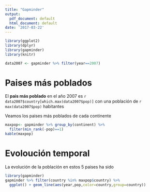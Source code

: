 ```yaml
---
title: "Gapminder"
output:
  pdf_document: default
  html_document: default
date: '2017-03-22'
---
```


```r
library(ggplot2)
library(dplyr)
library(gapminder)
library(knitr)

data2007 <- gapminder %>% filter(year==2007)
```

#  Paises más poblados

El __pais más poblado__ en el año 2007 es `r data2007$country[which.max(data2007$pop)]` con una población de `r max(data2007$pop)` habitantes

Veamos los paises más poblados de cada continente

```r
maxpop<- gapminder %>% group_by(continent) %>% 
  filter(min_rank(-pop)==1)
kable(maxpop)
```

# Evoloución temporal

La  evolución de la población en estos 5 paises ha sido

```r
library(gapminder)
gapminder %>% filter(country %in% maxpop$country) %>% 
  ggplot() + geom_line(aes(year,pop,color=country,group=country))
```


